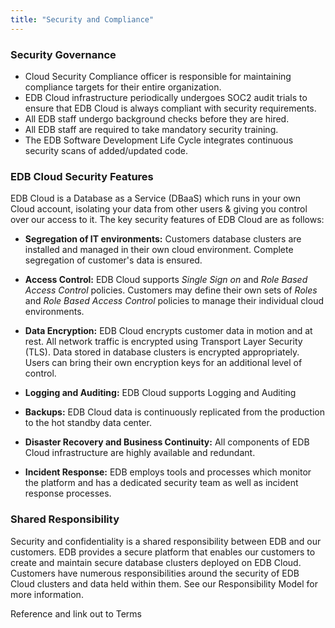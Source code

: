 ```yaml
---
title: "Security and Compliance"
---
```


### Security Governance

- Cloud Security Compliance officer is responsible for maintaining compliance targets for their entire organization.
- EDB Cloud infrastructure periodically undergoes SOC2 audit trials to ensure that EDB Cloud is always compliant with security requirements.
- All EDB staff undergo background checks before they are hired.
- All EDB staff are required to take mandatory security training.
- The EDB Software Development Life Cycle integrates continuous security scans of added/updated code.


### EDB Cloud Security Features
EDB Cloud is a Database as a Service (DBaaS) which runs in your own Cloud account, isolating your data from other users & giving you control over our access to it. The key security features of EDB Cloud are as follows:
- **Segregation of IT environments:** Customers database clusters are installed and managed in their own cloud environment. Complete segregation of customer's data is ensured.
- **Access Control:** EDB Cloud supports _Single Sign on_ and _Role Based Access Control_ policies. Customers may define their own sets of _Roles_ and  _Role Based Access Control_ policies to manage their individual cloud environments.
 
- **Data Encryption:** EDB Cloud encrypts customer data in motion and at rest. All network traffic is encrypted using Transport Layer Security (TLS). Data stored in database clusters is encrypted appropriately. Users can bring their own encryption keys for an additional level of control.
- **Logging and Auditing:** EDB Cloud supports Logging and Auditing
- **Backups:** EDB Cloud data is continuously replicated from the production to the hot standby data center.
- **Disaster Recovery and Business Continuity:** All components of EDB Cloud infrastructure are highly available and redundant.
- **Incident Response:** EDB employs tools and processes which monitor the platform and has a dedicated security team as well as incident response processes.

### Shared Responsibility
Security and confidentiality is a shared responsibility between EDB and our customers. EDB provides a secure platform that enables our customers to create and maintain secure database clusters deployed on EDB Cloud. Customers have numerous responsibilities around the security of EDB Cloud clusters and data held within them. See our Responsibility Model for more information.



Reference and link out to Terms
